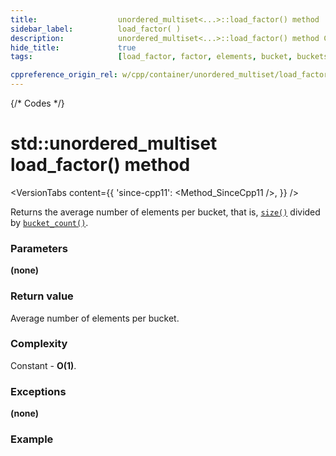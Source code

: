 ```yaml
---
title:					unordered_multiset<...>::load_factor() method
sidebar_label:			load_factor( )
description:			unordered_multiset<...>::load_factor() method C++ documentation
hide_title:				true
tags:					[load_factor, factor, elements, bucket, buckets]

cppreference_origin_rel: w/cpp/container/unordered_multiset/load_factor
---
```



{/* Codes */}


# std::unordered_multiset load_factor() method

<VersionTabs content={{
	'since-cpp11': <Method_SinceCpp11 />,
}} />

Returns the average number of elements per bucket, that is, [`size()`](/docs/std/containers/sets/unordered-multiset/size) divided by [`bucket_count()`](/docs/std/containers/sets/unordered-multiset/bucket_count).

### Parameters

**(none)**

### Return value

Average number of elements per bucket.

### Complexity

Constant - **O(1)**.

### Exceptions

**(none)**

### Example

<ImproveSection />
